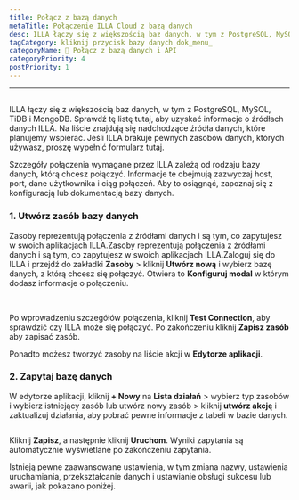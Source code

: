 ```yaml
---
title: Połącz z bazą danych
metaTitle: Połączenie ILLA Cloud z bazą danych
desc: ILLA łączy się z większością baz danych, w tym z PostgreSQL, MySQL, TiDB i MongoDB
tagCategory: kliknij przycisk bazy danych dok_menu_
categoryName: 📲 Połącz z bazą danych i API
categoryPriority: 4
postPriority: 1
---
```


* * *

## <h2 hidden>Connect to a database</h2>

ILLA łączy się z większością baz danych, w tym z PostgreSQL, MySQL, TiDB i MongoDB. Sprawdź tę listę tutaj, aby uzyskać informacje o źródłach danych ILLA. Na liście znajdują się nadchodzące źródła danych, które planujemy wspierać. Jeśli ILLA brakuje pewnych zasobów danych, których używasz, proszę wypełnić formularz tutaj.

Szczegóły połączenia wymagane przez ILLA zależą od rodzaju bazy danych, którą chcesz połączyć. Informacje te obejmują zazwyczaj host, port, dane użytkownika i ciąg połączeń. Aby to osiągnąć, zapoznaj się z konfiguracją lub dokumentacją bazy danych.

### 1.  Utwórz zasób bazy danych

Zasoby reprezentują połączenia z źródłami danych i są tym, co zapytujesz w swoich aplikacjach ILLA.Zasoby reprezentują połączenia z źródłami danych i są tym, co zapytujesz w swoich aplikacjach ILLA.Zaloguj się do ILLA i przejdź do zakładki **Zasoby** > kliknij **Utwórz nową** i wybierz bazę danych, z którą chcesz się połączyć. Otwiera to **Konfiguruj modal** w którym dodasz informacje o połączeniu.

<img
  src='https://cdn.illacloud.com/official-website/img/docs/connect/connect-database/resources.png'
  alt=""
/>
<img
  src='https://cdn.illacloud.com/official-website/img/docs/connect/connect-database/config.png'
  alt=""
/>

Po wprowadzeniu szczegółów połączenia, kliknij **Test Connection**, aby sprawdzić czy ILLA może się połączyć. Po zakończeniu kliknij **Zapisz zasób** aby zapisać zasób.

Ponadto możesz tworzyć zasoby na liście akcji w **Edytorze aplikacji**.

### 2.  Zapytaj bazę danych

W edytorze aplikacji, kliknij **+ Nowy** na **Lista działań** > wybierz typ zasobów i wybierz istniejący zasób lub utwórz nowy zasób > kliknij **utwórz akcję** i zaktualizuj działania, aby pobrać pewne informacje z tabeli w bazie danych.

<img
  src='https://cdn.illacloud.com/official-website/img/docs/connect/connect-database/action.png'
  alt=""
/>

Kliknij **Zapisz**, a następnie kliknij **Uruchom**. Wyniki zapytania są automatycznie wyświetlane po zakończeniu zapytania.

Istnieją pewne zaawansowane ustawienia, w tym zmiana nazwy, ustawienia uruchamiania, przekształcanie danych i ustawianie obsługi sukcesu lub awarii, jak pokazano poniżej.

<img
  src='https://cdn.illacloud.com/official-website/img/docs/connect/connect-database/run.png'
  alt=""
/>
